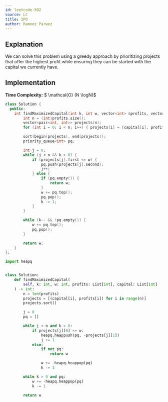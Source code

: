 ```yaml
---
id: leetcode-502
source: LC
title: IPO
author: Rameez Parwez
---
```


## Explanation

We can solve this problem using a greedy approach by prioritizing projects that offer the highest profit while ensuring they can be started with the capital we currently have.

## Implementation

**Time Complexity:** $ \mathcal{O} (N \logN)$

<LanguageSection>
<CPPSection>

```cpp
class Solution {
  public:
	int findMaximizedCapital(int k, int w, vector<int> &profits, vector<int> &capital) {
		int n = (int)profits.size();
		vector<pair<int, int>> projects(n);
		for (int i = 0; i < n; i++) { projects[i] = {capital[i], profits[i]}; }

		sort(begin(projects), end(projects));
		priority_queue<int> pq;

		int j = 0;
		while (j < n && k > 0) {
			if (projects[j].first <= w) {
				pq.push(projects[j].second);
				j++;
			} else {
				if (pq.empty()) {
					return w;
				}
				w += pq.top();
				pq.pop();
				k -= 1;	
			}
		}

		while (k-- && !pq.empty()) {
			w += pq.top();
			pq.pop();
		}

		return w;
	}
};
```

</CPPSection>
<PySection>

```py
import heapq


class Solution:
	def findMaximizedCapital(
		self, k: int, w: int, profits: List[int], capital: List[int]
	) -> int:
		n = len(profits)
		projects = [(capital[i], profits[i]) for i in range(n)]
		projects.sort()

		j = 0
		pq = []

		while j < n and k > 0:
			if projects[j][0] <= w:
				heapq.heappush(pq, -projects[j][1])
				j += 1
			else:
				if not pq:
					return w

				w += -heapq.heappop(pq)
				k -= 1

		while k > 0 and pq:
			w += -heapq.heappop(pq)
			k -= 1

		return w
```

</PySection>
</LanguageSection>
